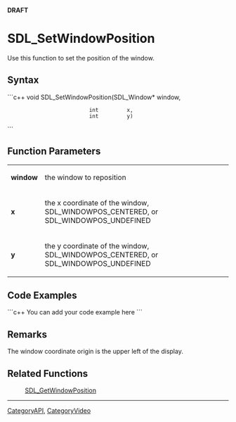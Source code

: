 <!-- pragma section-numbers off -->
<!-- pragma disable-camelcase -->
'''DRAFT'''

= SDL_SetWindowPosition =
Use this function to set the position of the window.


== Syntax ==
```c++
void SDL_SetWindowPosition(SDL_Window* window,
                           int         x,
                           int         y)
```

== Function Parameters ==
{|
|'''window'''
|the window to reposition
|-
|'''x'''
|the x coordinate of the window, SDL_WINDOWPOS_CENTERED, or SDL_WINDOWPOS_UNDEFINED
|-
|'''y'''
|the y coordinate of the window, SDL_WINDOWPOS_CENTERED, or SDL_WINDOWPOS_UNDEFINED
|}

== Code Examples ==
```c++
You can add your code example here
```

== Remarks ==
The window coordinate origin is the upper left of the display.

== Related Functions ==
:[[SDL_GetWindowPosition]]

----
[[CategoryAPI]], [[CategoryVideo]]
